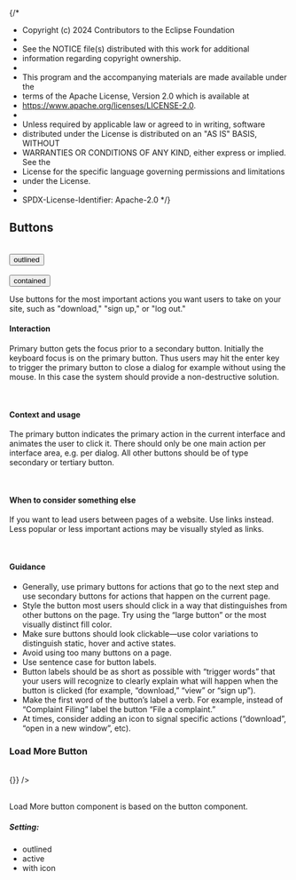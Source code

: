 {/*
* Copyright (c) 2024 Contributors to the Eclipse Foundation
*
* See the NOTICE file(s) distributed with this work for additional
* information regarding copyright ownership.
*
* This program and the accompanying materials are made available under the
* terms of the Apache License, Version 2.0 which is available at
* https://www.apache.org/licenses/LICENSE-2.0.
*
* Unless required by applicable law or agreed to in writing, software
* distributed under the License is distributed on an "AS IS" BASIS, WITHOUT
* WARRANTIES OR CONDITIONS OF ANY KIND, either express or implied. See the
* License for the specific language governing permissions and limitations
* under the License.
*
* SPDX-License-Identifier: Apache-2.0
*/}


<Meta title="Design Guidelines/Buttons" />

## Buttons

<SharedThemeProvider>
  <SharedCssBaseline />
  <br />
  <Button variant="outlined">outlined</Button>
  <br /> <br />
  <Button variant="contained">contained</Button>
</SharedThemeProvider>

Use buttons for the most important actions you want users to take on your site, such as "download," "sign up," or "log out."

#### Interaction

Primary button gets the focus prior to a secondary button. Initially the keyboard focus is on the primary button. Thus users may hit the enter key to trigger the primary button to close a dialog for example without using the mouse. In this case the system should provide a non-destructive solution.

<br />

#### Context and usage

The primary button indicates the primary action in the current interface and animates the user to click it.
There should only be one main action per interface area, e.g. per dialog. All other buttons should be of type secondary or tertiary button.

<br />

#### When to consider something else

If you want to lead users between pages of a website. Use links instead.
Less popular or less important actions may be visually styled as links.

<br />

#### Guidance

- Generally, use primary buttons for actions that go to the next step and use secondary buttons for actions that happen on the current page.
- Style the button most users should click in a way that distinguishes from other buttons on the page. Try using the “large button” or the most visually distinct fill color.
- Make sure buttons should look clickable—use color variations to distinguish static, hover and active states.
- Avoid using too many buttons on a page.
- Use sentence case for button labels.
- Button labels should be as short as possible with “trigger words” that your users will recognize to clearly explain what will happen when the button is clicked (for example, “download,” “view” or “sign up”).
- Make the first word of the button’s label a verb. For example, instead of “Complaint Filing” label the button “File a complaint.”
- At times, consider adding an icon to signal specific actions (“download”, “open in a new window”, etc).

### Load More Button

<br />

<SharedThemeProvider>
  <SharedCssBaseline />
  <LoadMoreButton label="load more" color="primary" onClick={() => {}} />
</SharedThemeProvider>

<br />
<br />

Load More button component is based on the button component.

##### Setting:

- outlined
- active
- with icon
